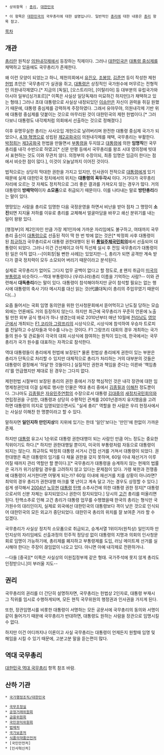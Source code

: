  * 상위항목 : [[총리]], [[대한민국]]

 * 이 항목은 [[대한민국]]의 국무총리에 대한 설명입니다. 일반적인 [[총리]]에 대한 내용은 [[총리]] 항목 참고.

{{{+1 國務總理 / Prime Minister (of Korea) }}}

[[목차]]



== 개관 ==
[[총리]]란 원칙상 [[의원내각제]]에서 등장하는 직제이다. 그러나 [[대한민국]]은 [[대통령 중심제]]를 채택하고 있음에도 국무총리가 존재한다.

왜 이런 모양이 되었는고 하니, 제헌의회에서 [[유진오]], [[조봉암]], [[김준연]] 등이 작성한 제헌[[헌법]] 초안은 '국무총리'가 실권을 쥐고, [[대통령]]은 상징적인 국가원수에 머무르는 전형적인 의원내각제였다.[* 지금의 [독일], [오스트리아], [이탈리아] 등 대부분의 유럽국가와 아시아 일부([싱가포르][* 이쪽은 사실상 일당독재라 미묘하긴 하지만])가 채택하고 있는 형태.] 그러나 초대 대통령으로 사실상 내정되있던 [[이승만]]은 자신이 권력을 쥐길 원했기 때문에, 대통령 중심제를 강력하게 주장하였다. 그래서 유야무야, 의원내각제 기반 위에 대통령 중심제를 덧붙이는 것으로 마무리된 것이 대한민국의 제헌 헌법이다.[* 그러다보니 대통령도 내각제처럼 의회에서 선출하는 것으로 정해졌다.]

이후 유명무실한 총리는 사사오입 개헌으로 날려버리며 완전한 대통령 중심제 국가가 되었으나, [[4.19 혁명]]으로 성립된 [[제2공화국]]이 의원내각제를 채택, 국무총리는 부활한다. [[박정희]]는 [[제3공화국]] 헌법을 만들면서 [[부통령]]을 두지않고 [[대통령]]에 의한 '''임명직'''인 국무총리를 내각 수반으로 하였고[* 신문 만평 등에서 국무총리를 왕조 시대 영의정에 빗대서 표현하는 것도 이와 무관치 않다. 의정부의 수장이되, 최종 임명은 임금이 한다는 점에서 비슷한 점이 많다.], 이것이 오늘날까지 이어진 것이다.

법적으로는 상당히 막대한 권한을 가지고 있지만, 인사권이 전적으로 [[대통령]]에게 있기 때문에 실제 대한민국 정치에서의 위치는 '''대통령의 꼭두각시''' 이다. 거기다가 국무총리 자리에 오르는 것 자체도 정치적으로 그리 좋은 결과를 가져오지 않는 경우가 많다. 거의 대통령의 '''방패막이'''이자 '''소모품'''으로 취급되기 때문이다. 이를 나타내는 말로 '''방탄총리'''라는 말이 있다. 

명망있는 사람을 총리로 임명한 다음 국정운영을 하면서 비난을 받아 점차 그 명망이 '''소진'''되면 지지율 저하를 이유로 총리를 교체해서 얼굴마담을 바꾸고 쇄신 분위기를 내는 일이 왕왕 있다.

[행정부]의 제2인자인 만큼 가장 제1인자에 가까운 자리임에도 불구하고, 여태까지 국무총리 출신이 [[대통령]]으로 선출된 적이 딱 한 번 밖에 없는 것은[* 박정희 사후 대통령이 된 [[최규하]]가 국무총리로서 대통령 권한대행이 된 뒤 '''[[통일주체국민회의]]'''에서 선출되어 대통령이 되었다. 그러나 이건 간선제이고 아직 직선제 실시 후 전임 국무총리가 대통령이 된 일은 아직 없다.--[이회창|될 뻔한 사례]는 있었지만--], 총리가 되면 공격만 계속 받다가 결국 정치력이 모두 소모되어 버리기 때문이라고 분석된다.

실제로 국무총리가 없어도 그다지 업무 공백이 없다고 할 정도로, [http://news.nate.com/view/20100915n00795?mid=n0208 #] 왠지 취급이 [[미국]]의 [[부통령]]과 비슷하다.--역대 부통령이나 (우리나라)총리 이름을 기억하는 사람?-- 이와 관련해서 '''대독총리'''라는 말이 있다. 대통령이 참석해야하지만 굳이 참석할 필요는 없는 행사에 대통령의 축사 기타 메시지를 대신 읽는 것(代讀대독)이 총리의 주업무였기 때문이다(...)

요즘 들어서는 국회 임명 동의안을 위한 인사청문회에서 뜯어먹히고 난도질 당하는 모습 외에는 언론에도 거의 등장하지 않는다. 하지만 최근에 국무총리가 꾸준히 언론에 노출될 만한 외부 공식 행사가 하나 생겼는데 바로 2010년부터 매년 10월에 [[전라남도]] [[영암군]]에서 개최되는 [[F1 코리아 그랑프리]]의 시상식으로, 시상식에 참석하여 우승자 트로피를 전달하고 수상자들과 악수를 나누는 것이다. F1 그랑프리 대회의 경우 개최하는 국가들의 원수 및 관료들이 각국의 대회 시상식에 참여하는 원칙이 있는데, 한국에서는 국무총리가 국가 원수를 대표하는 자격으로 참석한다. 

역대 대통령들이 총리에게 헌법에 보장된[* 물론 헌법상 총리에게 권한이 있는 부분은 총리가 단독으로 처리할 수 있지만 대체적으로 총리가 처리하는 거의 대부분의 것들은 대통령이 결정해서 '하달'한 것들이다.] 실질적인 권한과 책임을 준다는 이른바 '책임총리'를 언급했지만 제대로 된 경우는 그다지 없다. 

제헌헌법 시절부터 보장된 총리의 권한 중에서 가장 핵심적인 것은 내각 장관에 대한 임명제청권인데 이걸 실제로 행사한 인물은 역대 총리 중에서 [[김종필]]과 [[이해찬]] 정도뿐이다. 그나마도 [[김종필]]은 [[자유민주연합]]의 수장으로서 대통령 [[김대중]]의 [[새정치국민회의]]와 연립정권을 구성한, 대통령과 상당히 수평적인 관계를 2001년경까지 유지했음을 고려하면 대통령의 의지로 임명되었으면서도 "실세 총리" 역할을 한 사람은 우리 헌정사에서는 사실상 이해찬 한 명뿐이라고 할 수 있다.

말하자면 '''일인지하 만인지상'''의 지위에 있기는 한데 '일인'보다는 '만인'에 한없이 가까운 존재.

하지만 [[대통령]] 유고시 1순위로 대통령 권한대행이 되는 사람인 만큼 어느 정도는 중요한 직위이기도 하다.[* 하지만 권한대행일 뿐이지, 미국의 부통령처럼 자동으로 대통령이 되지는 않는다. 최규하도 박정희 대통령 서거시 간접 선거를 거쳐서 대통령이 되었다. 권한대행은 죽은 대통령의 임기를 다 채울 권한을 갖지 못하며, 60일 이내 재선거가 이루어질 때까지 관리 역할만 할 뿐이다.][* 국무총리가 대통령을 승계하지 않는 현재의 법률은 국가가 위기상황일 경우를 고려하지 않고 있다는 문제점이 있다. 가령 북한과 전쟁중에 대통령이 서거한다면 어떻게 되는가? 60일 이내에 재선거를 치를 상황이 아니라면? 최악의 경우 총리가 권한대행 마크를 몇 년이고 계속 달고 가는 경우도 상정할 수 있다.] 쉽게 생각해서 [[2004년]] [[노무현]] [[대통령]] [[탄핵]] 소추사건에 의한 대통령 권한 정지[* 대통령으로서의 신분 자체는 유지되었으나 권한이 정지되었다.] 당시의 [[고건]] 총리를 떠올리면 된다.
탄핵소추로 인해 고건 총리가 대통령 업무를 수행했을때 한국의 총리는 형식만 국가원수의 대리인이지, 실제로 외국에선 대한민국의 대통령보다 격이 낮은 것으로 인식되어 대한민국의 모든 외교가 중단되었다. 대한민국 총리의 위치를 잘 보여준 거라 할 수 있겠다.

국무총리가 사실상 정치적 소모품으로 취급되고, 승계서열 1위이자(원칙상) 일인지하 만인지상의 자리임에도 선출과정의 민주적 정당성 없이 대통령의 지명과 의회의 인사청문회로 임명이 가능하기에, 총리제를 폐지하고 부통령제를 도입, 러닝 메이트제 선거를 실시해야 한다는 주장이 끊임없이 나오고 있다. 아니면 아예 내각제로 전환하거나.

--다들 [중국][* 이쪽은 사실상의 이원집정부제 같은 형태. 국가주석에 못지 않게 총리도 인정받으니.]이 부러울 지도--
== 권리 ==
국무총리의 권리를 더 간단히 설명하자면, 국무총리는 헌법상 2인자로, 대통령 부재시 그 직위를 임시로 수행하게되며, 모든 현직 국무위원의 행정권과 인사권을 가지게 된다.

또한, 장관임명시를 비롯한 대통령이 서명하는 모든 공문서에 국무총리의 동의와 서명이 같이 들어가기 때문에 국무총리가 반대하면, 대통령도 원하는 사람을 장관으로 임명시킬 수 없다.

하지만 이건 어디까지나 이론이고 사실 국무총리는 대통령이 언제든지 원할때 임명 및 해임을 시킬 수 있기 때문에, 고분고분 말을 듣는편이 많다.

== 역대 국무총리 ==
[[대한민국 역대 국무총리]] 항목 참조 바람. 

== 산하 기관 ==
 * [[국가행정조직/대한민국]]

 * [[국무조정실]]
 * [[공정거래위원회]]
 * [[금융위원회]]
 * [[국민권익위원회]]
 * [[법제처]]
 * [[국가보훈처]]
 * [[식품의약품안전처]]
 * [국민안전처]
 * [인사혁신처]
